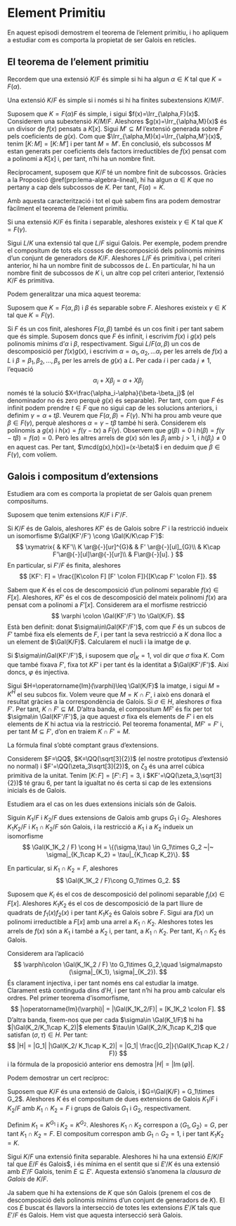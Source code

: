 # Element Primitiu

En aquest episodi demostrem el teorema de l'element primitiu, i ho apliquem a estudiar com es comporta
la propietat de ser Galois en reticles.


## El teorema de l'element primitiu

Recordem que una
extensió $K/F$ és simple si hi ha algun $\alpha\in K$ tal que $K=F(\alpha)$.

::: {.theorem #simple-caracteritzacio name="caracterització d'extensions simples"}
Una extensió $K/F$ és simple si i només si hi ha finites subextensions $K/M/F$.
:::
::: {.proof}
Suposem que $K=F(\alpha)F$ és simple, i sigui $f(x)=\Irr_{\alpha,F}(x)$. Considerem una subextensió $K/M/F$.
Aleshores $g(x)=\Irr_{\alpha,M}(x)$ és un divisor de $f(x)$ pensats a $K[x]$. Sigui $M'\subseteq M$ l'extensió generada
sobre $F$ pels coeficients de $g(x)$.  Com que $\Irr_{\alpha,M}(x)=\Irr_{\alpha,M'}(x)$, tenim $[K\colon M]=[K \colon M']$
i per tant $M=M'$. En conclusió, els subcossos $M$ estan generats per coeficients dels factors irreductibles
de $f(x)$ pensat com a polinomi a $K[x]$ i, per tant, n'hi ha un nombre finit.

Recíprocament, suposem que $K/F$ té un nombre finit de subcossos. Gràcies a la Proposicó \@ref(prp:lema-algebra-lineal),
hi ha algun $\alpha\in K$ que no pertany a cap dels subcossos de $K$. Per tant, $F(\alpha)=K$.
:::

Amb aquesta caracterització i tot el què sabem fins ara podem demostrar fàcilment el teorema de l'element primitiu.

::: {.theorem #element-primitiu name="Element Primitiu"}
Si una extensió $K/F$ és finita i separable, aleshores existeix $\gamma\in K$ tal que $K=F(\gamma)$.
:::
::: {.proof}
Sigui $L/K$ una extensió tal que $L/F$ sigui Galois. Per exemple, podem prendre el compositum de tots els
cossos de descomposició dels polinomis mínims d'un conjunt de generadors de $K/F$. Aleshores $L/F$ és
primitiva i, pel criteri anterior, hi ha un nombre finit de subcossos de $L$. En particular, hi ha un
nombre finit de subcossos de $K$ i, un altre cop pel criteri anterior, l'extensió $K/F$ és primitiva.
:::

Podem generalitzar una mica aquest teorema:

::: {.theorem}
Suposem que $K=F(\alpha,\beta)$ i $\beta$ és separable sobre $F$.
Aleshores existeix $\gamma\in K$ tal que $K=F(\gamma)$.
:::
::: {.proof}
Si $F$ és un cos finit, aleshores $F(\alpha,\beta)$ també és un cos finit i per tant sabem que és simple. Suposem
doncs que $F$ és infinit, i escrivim $f(x)$ i $g(x)$ pels polinomis mínims d'$\alpha$ i $\beta$, respectivament.
Sigui $L/F(\alpha,\beta)$ un cos de descomposició per $f(x)g(x)$, i escrivim $\alpha=\alpha_1, \alpha_2,\ldots \alpha_r$
per les arrels de $f(x)$ a $L$ i $\beta=\beta_1,\beta_2,\ldots,\beta_s$ per les arrels de $g(x)$ a $L$. Per cada $i$
i per cada $j\neq 1$, l'equació
$$
\alpha_i + X \beta_j = \alpha + X \beta_j
$$
només té la solució $X=\frac{\alpha_i-\alpha}{\beta-\beta_j}$ (el denominador no és zero perquè $g(x)$ és separable).
Per tant, com que $F$ és infinit podem prendre $t\in F$ que no sigui cap de les solucions anteriors, i definim
$\gamma=\alpha+t\beta$. Veurem que $F(\alpha,\beta)=F(\gamma)$. N'hi ha prou amb veure que $\beta\in F(\gamma)$,
perquè aleshores $\alpha=\gamma-t\beta$ també hi serà. Considerem els polinomis a $g(x)$ i $h(x)=f(\gamma - tx)$
a $F(\gamma)$. Observem que $g(\beta)=0$ i $h(\beta)=f(\gamma-t\beta) = f(\alpha)=0$. Però les altres arrels
de $g(x)$ són les $\beta_j$ amb $j>1$, i $h(\beta_j)\neq 0$ en aquest cas. Per tant, $\mcd(g(x),h(x))=(x-\beta)$
i en deduim que $\beta\in F(\gamma)$, com volíem.
:::

## Galois i compositum d'extensions

Estudiem ara com es comporta la propietat de ser Galois quan prenem compositums.

Suposem que tenim extensions $K/F$ i $F'/F$.

::: {.proposition}
Si $K/F$ és de Galois, aleshores $KF'$ és de Galois sobre $F'$ i la restricció indueix
un isomorfisme $\Gal(KF'/F') \cong \Gal(K/K\cap F')$:
$$
\xymatrix{
  & KF'\\
K \ar@{-}[ur]^{G}& & F' \ar@{-}[ul]_{G}\\
& K\cap F'\ar@{-}[ul]\ar@{-}[ur]\\
& F\ar@{-}[u].
}
$$
En particular, si $F'/F$ és finita, aleshores
$$
[KF': F] = \frac{[K\colon F] [F' \colon F]}{[K\cap F' \colon F]}.
$$
:::
::: {.proof}
Sabem que $K$ és el cos de descomposició d'un polinomi separable $f(x)\in F[x]$.
Aleshores, $KF'$ és el cos de descomposició del mateix polinomi $f(x)$ ara
pensat com a polinomi a $F'[x]$.
Considerem ara el morfisme restricció
$$
\varphi \colon \Gal(KF'/F') \to \Gal(K/F).
$$
Està ben definit: donat $\sigma\in\Gal(KF'/F')$, com que $F$ és
un subcos de $F'$ també fixa els elements de $F$, i per tant la seva
restricció a $K$ dona lloc a un element de $\Gal(K/F)$. Calcularem
el nucli i la imatge de $\varphi$.

Si $\sigma\in\Gal(KF'/F')$, i suposem que $\sigma|_K=1$, vol dir
que $\sigma$ fixa $K$. Com que també fixava $F'$,
fixa tot $KF'$ i per tant és la identitat a $\Gal(KF'/F')$. Així doncs, $\varphi$
és injectiva.

Sigui $H=\operatorname{Im}(\varphi)\leq \Gal(K/F)$ la imatge, i sigui $M=K^H$ el seu subcos fix.
Volem veure que $M=K\cap F'$, i això ens donarà el resultat gràcies a la correspondència
de Galois. Si $\sigma\in H$, aleshores $\sigma$ fixa $F'$. Per tant, $K\cap F'\subseteq M$.
D'altra banda, el compositum $M F'$ és fix per tot $\sigma\in \Gal(KF'/F')$, ja que aquest
$\sigma$ fixa els elements de $F'$ i en els elements de $K$ hi actua via la restricció. Pel
teorema fonamental, $MF'= F'$ i, per tant $M\subseteq F'$, d'on en traiem $K \cap F'=M$.

La fórmula final s'obté comptant graus d'extensions.
:::

::: {.remark}
Considerem $F=\QQ$, $K=\QQ(\sqrt[3]{2})$ (el nostre prototipus d'extensió no normal)
i $F'=\QQ(\zeta_3\sqrt[3]{2})$, on $\zeta_3$ és una arrel
cúbica primitiva de la unitat. Tenim $[K\colon F]=[F'\colon F]=3$, i $KF'=\QQ(\zeta_3,\sqrt[3]{2})$ té grau $6$,
per tant la igualtat no és certa si cap de les extensions inicials és de Galois.
:::

Estudiem ara el cas on les dues extensions inicials són de Galois.

::: {.proposition #reticle-galois}
Siguin $K_1/F$ i $K_2/F$ dues extensions de Galois amb grups $G_1$ i $G_2$.
Aleshores $K_1K_2/F$ i $K_1\cap K_2 /F$ són Galois, i la restricció a $K_1$ i a $K_2$
indueix un isomorfisme
$$
\Gal(K_1K_2 / F) \cong H = \{(\sigma,\tau) \in G_1\times G_2 ~|~ \sigma|_{K_1\cap K_2} = \tau|_{K_1\cap K_2}\}.
$$

En particular, si $K_1\cap K_2 = F$, aleshores
$$
\Gal(K_1K_2 / F)\cong G_1\times G_2.
$$
:::
::: {.proof}
Suposem que $K_i$ és el cos de descomposició del polinomi separable $f_i(x)\in F[x]$. Aleshores $K_1K_2$
és el cos de descomposició de la part lliure de quadrats de $f_1(x)f_2(x)$ i per tant $K_1K_2$ és Galois
sobre $F$. Sigui ara $f(x)$ un polinomi irreductible a $F[x]$ amb una arrel a $K_1\cap K_2$. Aleshores totes
les arrels de $f(x)$ són a $K_1$ i també a $K_2$ i, per tant, a $K_1\cap K_2$. Per tant, $K_1\cap K_2$ és Galois.

Considerem ara l'aplicació
$$
\varphi\colon \Gal(K_1K_2 / F) \to G_1\times G_2,\quad \sigma\mapsto (\sigma|_{K_1}, \sigma|_{K_2}).
$$
És clarament injectiva, i per tant només ens cal estudiar la imatge. Clarament està continguda dins d'$H$,
i per tant n'hi ha prou amb calcular els ordres. Pel primer teorema d'isomorfisme,
$$
|\operatorname{Im}(\varphi)| = |\Gal(K_1K_2/F)| = [K_1K_2 \colon F].
$$
D'altra banda, fixem-nos que per cada $\sigma\in \Gal(K_1/F)$ hi ha $|\Gal(K_2/K_1\cap K_2)|$ elements $\tau\in \Gal(K_2/K_1\cap K_2)$
que satisfan $(\sigma,\tau)\in H$. Per tant:
$$
|H| = |G_1| |\Gal(K_2/ K_1\cap K_2)| = |G_1| \frac{|G_2|}{\Gal(K_1\cap K_2 / F)}
$$
i la fórmula de la proposició anterior ens demostra $|H| = |\operatorname{Im}(\varphi)|$.
:::

Podem demostrar un cert recíproc:

::: {.proposition}
Suposem que $K/F$ és una extensió de Galois, i $G=\Gal(K/F) = G_1\times G_2$. Aleshores $K$ és el
compositum de dues extensions de Galois $K_1/F$ i $K_2/F$ amb $K_1\cap K_2=F$ i grups de Galois $G_1$ i $G_2$, respectivament.
:::

::: {.proof}
Definim $K_1=K^{G_1}$ i $K_2=K^{G_2}$. Aleshores $K_1\cap K_2$ correspon a $\langle G_1,G_2\rangle=G$, per tant
$K_1\cap K_2=F$. El compositum correspon amb $G_1\cap G_2=1$, i per tant $K_1K_2=K$.
:::

::: {.corollary name="clausura de Galois"}
Sigui $K/F$ una extensió finita separable. Aleshores hi ha una extensió $E/K/F$ tal que $E/F$ és Galois$,
i és mínima en el sentit que si $E'/K$ és una extensió amb $E'/F$ Galois, tenim $E \subseteq E'$. Aquesta
extensió s'anomena la *clausura de Galois* de $K/F$.
:::

::: {.proof}
Ja sabem que hi ha extensions de $K$ que són Galois (prenem el cos de descomposició dels polinomis mínims
d'un conjunt de generadors de $K$). El cos $E$ buscat és llavors la intersecció de totes les extensions $E'/K$ tals
que $E'/F$ és Galois. Hem vist que aquesta intersecció serà Galois.
:::
